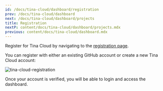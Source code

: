 ```yaml
---
id: /docs/tina-cloud/dashboard/registration
prev: /docs/tina-cloud/dashboard
next: /docs/tina-cloud/dashboard/projects
title: Registration
nextP: content/docs/tina-cloud/dashboard/projects.mdx
previous: content/docs/tina-cloud/dashboard.mdx
---
```


Register for Tina Cloud by navigating to the <a href="https://app.tina.io/register" target="_blank">registration page</a>.

You can register with either an existing GitHub account or create a new Tina Cloud account:

![tina-cloud-registration](/img/cloud-registration.png)

Once your account is verified, you will be able to login and access the dashboard.
